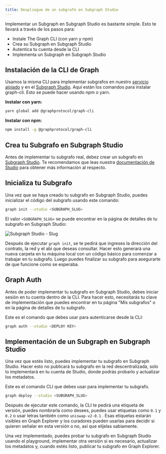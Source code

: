 ```yaml
---
title: Despliegue de un subgrafo en Subgraph Studio
---
```


Implementar un Subgraph en Subgraph Studio es bastante simple. Esto te llevará a través de los pasos para:

- Instale The Graph CLI (con yarn y npm)
- Crea su Subgraph en Subgraph Studio
- Autentica tu cuenta desde la CLI
- Implementa un Subgraph en Subgraph Studio

## Instalación de la CLI de Graph

Usamos la misma CLI para implementar subgrafos en nuestro [servicio alojado](https://thegraph.com/hosted-service/) y en el [Subgraph Studio](https://thegraph.com/studio/). Aquí están los comandos para instalar graph-cli. Esto se puede hacer usando npm o yarn.

**Instalar con yarn:**

```bash
yarn global add @graphprotocol/graph-cli
```

**Instalar con npm:**

```bash
npm install -g @graphprotocol/graph-cli
```

## Crea tu Subgrafo en Subgraph Studio

Antes de implementar tu subgrafo real, debez crear un subgrafo en [Subgraph Studio](https://thegraph.com/studio/). Te recomendamos que leas nuestra [documentación de Studio](/deploying/subgraph-studio) para obtener más información al respecto.

## Inicializa tu Subgrafo

Una vez que se haya creado tu subgrafo en Subgraph Studio, puedes inicializar el código del subgrafo usando este comando:

```bash
graph init --studio <SUBGRAPH_SLUG>
```

El valor `<SUBGRAPH_SLUG>` se puede encontrar en la página de detalles de tu subgrafo en Subgraph Studio:

![Subgraph Studio - Slug](/img/doc-subgraph-slug.png)

Después de ejecutar `graph init`, se te pedirá que ingreses la dirección del contrato, la red y el abi que deseas consultar. Hacer esto generará una nueva carpeta en tu máquina local con un código básico para comenzar a trabajar en tu subgrafo. Luego puedes finalizar su subgrafo para asegurarte de que funcione como se esperaba.

## Graph Auth

Antes de poder implementar tu subgrafo en Subgraph Studio, debes iniciar sesión en tu cuenta dentro de la CLI. Para hacer esto, necesitarás tu clave de implementación que puedes encontrar en tu página "Mis subgrafos" o en la página de detalles de tu subgrafo.

Este es el comando que debes usar para autenticarse desde la CLI:

```bash
graph auth --studio <DEPLOY KEY>
```

## Implementación de un Subgraph en Subgraph Studio

Una vez que estés listo, puedes implementar tu subgrafo en Subgraph Studio. Hacer esto no publicará tu subgrafo en la red descentralizada, solo lo implementará en tu cuenta de Studio, donde podrás probarlo y actualizar los metadatos.

Este es el comando CLI que debes usar para implementar tu subgrafo.

```bash
graph deploy --studio <SUBGRAPH_SLUG>
```

Después de ejecutar este comando, la CLI te pedirá una etiqueta de versión, puedes nombrarla como desees, puedes usar etiquetas como `0.1` y `0.2` o usar letras también como `uniswap-v2-0.1` . Esas etiquetas estarán visibles en Graph Explorer y los curadores pueden usarlas para decidir si quieren señalar en esta versión o no, así que elíjelas sabiamente.

Una vez implementado, puedes probar tu subgrafo en Subgraph Studio usando el playground, implementar otra versión si es necesario, actualizar los metadatos y, cuando estés listo, publicar tu subgrafo en Graph Explorer.
